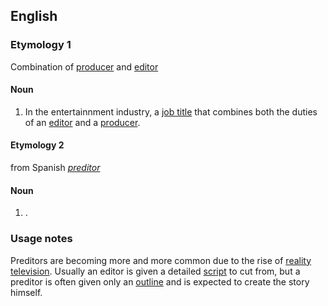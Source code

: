 ==English==

===Etymology 1===
Combination of [[producer]] and [[editor]]
====Noun====
# In the entertainnment industry, a [[job title]] that combines both the duties of an [[editor]] and a [[producer]].

====Etymology 2====
from Spanish ''[[preditor]]''

====Noun====
#{{misspelling of|predator}}.

===Usage notes===
Preditors are becoming more and more common due to the rise of [[reality television]].  Usually an editor is given a detailed [[script]] to cut from, but a preditor is often given only an [[outline]] and is expected to create the story himself.